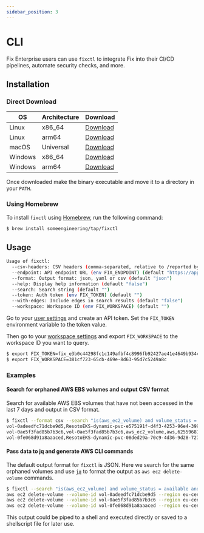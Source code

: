 ```yaml
---
sidebar_position: 3
---
```


# CLI

Fix Enterprise users can use `fixctl` to integrate Fix into their CI/CD pipelines, automate security checks, and more.

## Installation

### Direct Download

| OS      | Architecture | Download                                                                                                     |
| ------- | ------------ | ------------------------------------------------------------------------------------------------------------ |
| Linux   | x86_64       | [Download](https://github.com/someengineering/fixctl/releases/download/0.0.7/fixctl-linux-amd64-0.0.7)       |
| Linux   | arm64        | [Download](https://github.com/someengineering/fixctl/releases/download/0.0.7/fixctl-linux-arm64-0.0.7)       |
| macOS   | Universal    | [Download](https://github.com/someengineering/fixctl/releases/download/0.0.7/fixctl-macos-universal-0.0.7)   |
| Windows | x86_64       | [Download](https://github.com/someengineering/fixctl/releases/download/0.0.7/fixctl-windows-amd64-0.0.7.exe) |
| Windows | arm64        | [Download](https://github.com/someengineering/fixctl/releases/download/0.0.7/fixctl-windows-arm64-0.0.7.exe) |

Once downloaded make the binary executable and move it to a directory in your `PATH`.

### Using Homebrew

To install `fixctl` using [Homebrew](https://brew.sh/), run the following command:

```bash
$ brew install someengineering/tap/fixctl
```

## Usage

```bash
Usage of fixctl:
  --csv-headers: CSV headers (comma-separated, relative to /reported by default) (default "id,name,kind,/ancestors.cloud.reported.id,/ancestors.account.reported.id,/ancestors.region.reported.id")
  --endpoint: API endpoint URL (env FIX_ENDPOINT) (default "https://app.fix.security")
  --format: Output format: json, yaml or csv (default "json")
  --help: Display help information (default "false")
  --search: Search string (default "")
  --token: Auth token (env FIX_TOKEN) (default "")
  --with-edges: Include edges in search results (default "false")
  --workspace: Workspace ID (env FIX_WORKSPACE) (default "")
```

Go to your [user settings](https://app.fix.security/user-settings) and create an API token. Set the `FIX_TOKEN` environment variable to the token value.

Then go to your [workspace settings](https://app.fix.security/workspace-settings) and export `FIX_WORKSPACE` to the workspace ID you want to query.

```bash title="Example export commands"
$ export FIX_TOKEN=fix_e3b0c44298fc1c149afbf4c8996fb92427ae41e4649b934ca495991b7852b855
$ export FIX_WORKSPACE=381cf723-65cb-469e-8d63-95d7c5249a8c
```

### Examples

#### Search for orphaned AWS EBS volumes and output CSV format

Search for available AWS EBS volumes that have not been accessed in the last 7 days and output in CSV format.

```bash
$ fixctl --format csv --search "is(aws_ec2_volume) and volume_status = available and last_access > 7d"
vol-0adeedfc71dcbe9d5,ResotoEKS-dynamic-pvc-e575191f-d4f3-4253-96e4-399ded05bf14,aws_ec2_volume,aws,752466027617,eu-central-1
vol-0ae5f3fad85b7b3c6,vol-0ae5f3fad85b7b3c6,aws_ec2_volume,aws,625596817853,eu-central-1
vol-0fe068d91a8aaaced,ResotoEKS-dynamic-pvc-08ded29a-70c9-4d36-9d28-727140850d96,aws_ec2_volume,aws,752466027617,eu-central-1
```

#### Pass data to jq and generate AWS CLI commands

The default output format for `fixctl` is JSON. Here we search for the same orphaned volumes and use [`jq`](https://jqlang.github.io/jq/) to format the output as `aws ec2 delete-volume` commands.

```bash
$ fixctl --search "is(aws_ec2_volume) and volume_status = available and last_access > 30d" | jq -r '. | "aws ec2 delete-volume --volume-id \(.reported.id) --region \(.ancestors.region.reported.id) --profile \(.ancestors.account.reported.id)"'
aws ec2 delete-volume --volume-id vol-0adeedfc71dcbe9d5 --region eu-central-1 --profile 752466027617
aws ec2 delete-volume --volume-id vol-0ae5f3fad85b7b3c6 --region eu-central-1 --profile 625596817853
aws ec2 delete-volume --volume-id vol-0fe068d91a8aaaced --region eu-central-1 --profile 752466027617
```

This output could be piped to a shell and executed directly or saved to a shellscript file for later use.
